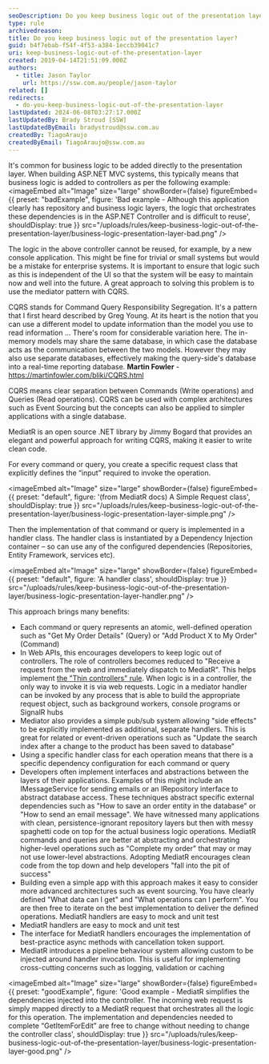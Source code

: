 ```yaml
---
seoDescription: Do you keep business logic out of the presentation layer? MediatR simplifies CQRS and keeps logic independent of UI.
type: rule
archivedreason:
title: Do you keep business logic out of the presentation layer?
guid: b4f7ebab-f54f-4f53-a384-1eccb39041c7
uri: keep-business-logic-out-of-the-presentation-layer
created: 2019-04-14T21:51:09.000Z
authors:
  - title: Jason Taylor
    url: https://ssw.com.au/people/jason-taylor
related: []
redirects:
  - do-you-keep-business-logic-out-of-the-presentation-layer
lastUpdated: 2024-06-08T03:27:17.000Z
lastUpdatedBy: Brady Stroud [SSW]
lastUpdatedByEmail: bradystroud@ssw.com.au
createdBy: TiagoAraujo
createdByEmail: TiagoAraujo@ssw.com.au
---
```


It's common for business logic to be added directly to the presentation layer. When building ASP.NET MVC systems, this typically means that business logic is added to controllers as per the following example:
<imageEmbed
  alt="Image"
  size="large"
  showBorder={false}
  figureEmbed={{
    preset: "badExample",
    figure: 'Bad example - Although this application clearly has repository and business logic layers, the logic that orchestrates these dependencies is in the ASP.NET Controller and is difficult to reuse',
    shouldDisplay: true
  }}
  src="/uploads/rules/keep-business-logic-out-of-the-presentation-layer/business-logic-presentation-layer-bad.png"
/>

The logic in the above controller cannot be reused, for example, by a new console application. This might be fine for trivial or small systems but would be a mistake for enterprise systems. It is important to ensure that logic such as this is independent of the UI so that the system will be easy to maintain now and well into the future. A great approach to solving this problem is to use the mediator pattern with CQRS.

CQRS stands for Command Query Responsibility Segregation. It's a pattern that I first heard described by Greg Young. At its heart is the notion that you can use a different model to update information than the model you use to read information
...
There's room for considerable variation here. The in-memory models may share the same database, in which case the database acts as the communication between the two models. However they may also use separate databases, effectively making the query-side's database into a real-time reporting database.
**Martin Fowler** - <https://martinfowler.com/bliki/CQRS.html>

CQRS means clear separation between Commands (Write operations) and Queries (Read operations).
CQRS can be used with complex architectures such as Event Sourcing but the concepts can also be applied to simpler applications with a single database.

MediatR is an open source .NET library by Jimmy Bogard that provides an elegant and powerful approach for writing CQRS, making it easier to write clean code.

For every command or query, you create a specific request class that explicitly defines the “input” required to invoke the operation.


<imageEmbed
  alt="Image"
  size="large"
  showBorder={false}
  figureEmbed={{
    preset: "default",
    figure: '(from MediatR docs) A Simple Request class',
    shouldDisplay: true
  }}
  src="/uploads/rules/keep-business-logic-out-of-the-presentation-layer/business-logic-presentation-layer-simple.png"
/>

Then the implementation of that command or query is implemented in a handler class. The handler class is instantiated by a Dependency Injection container – so can use any of the configured dependencies (Repositories, Entity Framework, services etc).


<imageEmbed
  alt="Image"
  size="large"
  showBorder={false}
  figureEmbed={{
    preset: "default",
    figure: 'A handler class',
    shouldDisplay: true
  }}
  src="/uploads/rules/keep-business-logic-out-of-the-presentation-layer/business-logic-presentation-layer-handler.png"
/>

This approach brings many benefits:

* Each command or query represents an atomic, well-defined operation such as "Get My Order Details" (Query) or "Add Product X to My Order" (Command)
* In Web APIs, this encourages developers to keep logic out of controllers. The role of controllers becomes reduced to "Receive a request from the web and immediately dispatch to MediatR". This helps implement [the "Thin controllers" rule](/do-you-use-thin-controllers-fat-models-and-dumb-views). When logic is in a controller, the only way to invoke it is via web requests. Logic in a mediator handler can be invoked by any process that is able to build the appropriate request object, such as background workers, console programs or SignalR hubs
* Mediator also provides a simple pub/sub system allowing "side effects" to be explicitly implemented as additional, separate handlers. This is great for related or event-driven operations such as "Update the search index after a change to the product has been saved to database"
* Using a specific handler class for each operation means that there is a specific dependency configuration for each command or query
* Developers often implement interfaces and abstractions between the layers of their applications. Examples of this might include an IMessageService for sending emails or an IRepository interface to abstract database access. These techniques abstract specific external dependencies such as "How to save an order entity in the database" or "How to send an email message". We have witnessed many applications with clean, persistence-ignorant repository layers but then with messy spaghetti code on top for the actual business logic operations. MediatR commands and queries are better at abstracting and orchestrating higher-level operations such as "Complete my order" that may or may not use lower-level abstractions. Adopting MediatR encourages clean code from the top down and help developers "fall into the pit of success"
* Building even a simple app with this approach makes it easy to consider more advanced architectures such as event sourcing. You have clearly defined "What data can I get" and "What operations can I perform". You are then free to iterate on the best implementation to deliver the defined operations. MediatR handlers are easy to mock and unit test
* MediatR handlers are easy to mock and unit test
* The interface for MediatR handlers encourages the implementation of best-practice async methods with cancellation token support.
* MediatR introduces a pipeline behaviour system allowing custom to be injected around handler invocation. This is useful for implementing cross-cutting concerns such as logging, validation or caching

<imageEmbed
  alt="Image"
  size="large"
  showBorder={false}
  figureEmbed={{
    preset: "goodExample",
    figure: 'Good example - MediatR simplifies the dependencies injected into the controller. The incoming web request is simply mapped directly to a MediatR request that orchestrates all the logic for this operation. The implementation and dependencies needed to complete “GetItemForEdit” are free to change without needing to change the controller class',
    shouldDisplay: true
  }}
  src="/uploads/rules/keep-business-logic-out-of-the-presentation-layer/business-logic-presentation-layer-good.png"
/>
